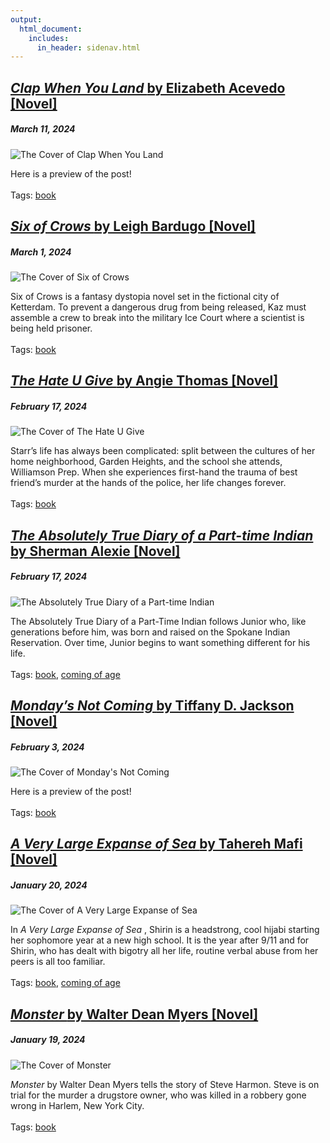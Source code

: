 ```yaml
---
output: 
  html_document:
    includes:
      in_header: sidenav.html
---
```

<div class="main">

<div class="card">
  <a href="clap_when_you_land.html"> <h2><em> Clap When You Land </em> by Elizabeth Acevedo [Novel] </h2> </a>
    <h5>March 11, 2024</h5>
<div class="box">
 <div class="box child">
  <img class="image" src="./media/cover-clap_when_you_land.jpeg" alt="The Cover of Clap When You Land" style="object-position: left;">
  </div>
  <div class="box child">
  <p>
  Here is a preview of the post! 
  <br> <br>
  Tags: <a href="tags-book.html">book</a> 
  </p>
  </div>
</div>
</div>

<div class="card">
  <a href="six_of_crows.html"> <h2><em> Six of Crows </em> by Leigh Bardugo [Novel] </h2> </a>
    <h5>March 1, 2024</h5>
<div class="box">
 <div class="box child">
  <img class="image" src="./media/cover-six_of_crows.jpg" alt="The Cover of Six of Crows" style="object-position: left;">
  </div>
  <div class="box child">
  <p>
  Six of Crows is a fantasy dystopia novel set in the fictional city of Ketterdam. To prevent a dangerous drug from being released, Kaz must assemble a crew to break into the military Ice Court where a scientist is being held prisoner.
  <br> <br>
  Tags: <a href="tags-book.html">book</a> 
  </p>
  </div>
</div>
</div>

<div class="card">
  <a href="the_hate_u_give.html"> <h2><em> The Hate U Give </em> by Angie Thomas [Novel] </h2> </a>
    <h5>February 17, 2024</h5>
<div class="box">
 <div class="box child">
  <img class="image" src="./media/cover-the_hate_u.jpg" alt="The Cover of The Hate U Give" style="object-position: left;">
  </div>
  <div class="box child">
  <p>
  Starr’s life has always been complicated: split between the cultures of her home neighborhood, Garden Heights, and the school she attends, Williamson Prep. When she experiences first-hand the trauma of best friend’s murder at the hands of the police, her life changes forever.
  <br> <br>
  Tags: <a href="tags-book.html">book</a> 
  </p>
  </div>
</div>
</div>

<div class="card">
  <a href="the_absolutely_true_diary_of_a_part_time_indian.html"> <h2><em> The Absolutely True Diary of a Part-time Indian </em> by Sherman Alexie [Novel] </h2> </a>
    <h5>February 17, 2024</h5>
<div class="box">
 <div class="box child">
  <img class="image" src="./media/cover-absolutely_true_diary.jpg" alt="The Absolutely True Diary of a Part-time Indian" style="object-position: left;">
  </div>
  <div class="box child">
  <p>
  The Absolutely True Diary of a Part-Time Indian follows Junior who, like generations before him, was born and raised on the Spokane Indian Reservation. Over time, Junior begins to want something different for his life.
  <br> <br>
  Tags: <a href="tags-book.html">book</a>, <a href="tags-coming_of_age.html">coming of age</a>  
  </p>
  </div>
</div>
</div>

<div class="card">
  <a href="mondays_not_coming.html"> <h2><em> Monday's Not Coming </em> by Tiffany D. Jackson [Novel] </h2> </a>
    <h5>February 3, 2024</h5>
<div class="box">
 <div class="box child">
  <img class="image" src="./media/cover-mondays_not_coming.jpg" alt="The Cover of Monday's Not Coming" style="object-position: left;">
  </div>
  <div class="box child">
  <p>
  Here is a preview of the post! 
  <br> <br>
  Tags: <a href="tags-book.html">book</a> 
  </p>
  </div>
</div>
</div>

<div class="card">
  <a href="a_very_large_expanse_of_sea.html"> <h2><em> A Very Large Expanse of Sea </em> by Tahereh Mafi [Novel] </h2> </a>
    <h5>January 20, 2024</h5>
<div class="box">
 <div class="box child">
  <img class="image" src="./media/cover-a_very_large.jpg" alt="The Cover of A Very Large Expanse of Sea" style="object-position: left;">
  </div>
  <div class="box child">
  <p>
  In <em> A Very Large Expanse of Sea </em>, Shirin is a headstrong, cool hijabi starting her sophomore year at a new high school. It is the year after 9/11 and for Shirin, who has dealt with bigotry all her life, routine verbal abuse from her peers is all too familiar.
  <br> <br>
  Tags: <a href="tags-book.html">book</a>, <a href="tags-coming_of_age.html">coming of age</a>  
  </p>
  </div>
</div>
</div>

<div class="card">
  <a href="monster.html"> <h2><em> Monster </em> by Walter Dean Myers [Novel] </h2> </a>
    <h5>January 19, 2024</h5>
<div class="box">
 <div class="box child">
  <img class="image" src="./media/cover-monster.jpg" alt="The Cover of Monster" style="object-position: left;">
  </div>
  <div class="box child">
  <p>
  <em> Monster </em> by Walter Dean Myers tells the story of Steve Harmon.  Steve is on trial for the murder a drugstore owner, who was killed in a robbery gone wrong in Harlem, New York City.
  <br> <br>
  Tags: <a href="tags-book.html">book</a>
  </p>
  </div>
</div>
</div>

</div>
